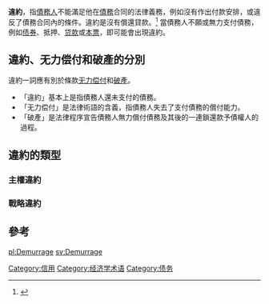 '''違約'''，指[[債務人|債務人]]不能滿足他在[[債務|債務]]合同的法律義務，例如沒有作出付款安排，或違反了債務合同內的條件。違約是沒有償還貸款。<ref>{{cite book| last = Sullivan| first = arthur| authorlink = Arthur O' Sullivan| coauthors = Steven M. Sheffrin| title = Economics: Principles in action| publisher = Prentice Hall| date = 2003| location = Upper Saddle River, New Jersey 07458| pages = 261| url = https://www.savvas.com/index.cfm?locator=PSZu4y&PMDbSiteId=2781&PMDbSolutionId=6724&PMDbSubSolutionId=&PMDbCategoryId=815&PMDbSubCategoryId=24843&PMDbSubjectAreaId=&PMDbProgramId=23061| doi = | id = | isbn = 0-13-063085-3| access-date = 2021-02-24| archive-date = 2018-12-26| archive-url = https://web.archive.org/web/20181226045718/https://www.savvas.com/index.cfm?locator=PSZu4y&PMDbSiteId=2781&PMDbSolutionId=6724&PMDbSubSolutionId=&PMDbCategoryId=815&PMDbSubCategoryId=24843&PMDbSubjectAreaId=&PMDbProgramId=23061| dead-url = no}}</ref> 當債務人不願或無力支付債務，例如[[债券|债券]]、抵押、[[贷款|贷款]]或[[本票|本票]]，即可能會出現違約。

== 違約、无力偿付和破產的分別 ==
違約一詞應有別於條款[[无力偿付|无力偿付]]和[[破產|破產]]。
* 「違約」基本上是指債務人還未支付的債務。
* 「无力偿付」是法律術語的含義，指債務人失去了支付債務的償付能力。
* 「破產」是法律程序宣告債務人無力償付債務及其後的一連鎖還款予債權人的過程。

== 違約的類型 ==
<!--
Default can be of two types: debt services default and technical default.  Debt service default occurs when the borrower has not made a scheduled payment of interest or principal.  Technical default happens when an affirmative or a negative covenant is violated. 

Affirmative covenants are clauses in debt contracts that require firms to maintain certain levels of capital or [[accounting_ratio|financial ratio]]s.  The most commonly violated restrictions in affirmative covenants are tangible net worth, [[working_capital|working capital]]/short term [[liquidity|liquidity]], and debt service coverage.

Negative covenants are clauses in debt contracts that limit or prohibit corporate actions (e.g. sale of assets, payment of dividends) that could impair the position of creditors. Negative covenants may be continuous or incurrence-based. Violations of negative covenants are rare compared to violations of affirmative covenants.

With most debt (including corporate debt, mortgages and bank loans) a covenant is included in the debt contract which states that the total amount owed becomes immediately payable on the first instance of a default of payment. Generally, if the debtor defaults on any debt to the lender, a cross default covenant in the debt contract states that that particular debt is also in default.

In [[corporate_finance|corporate finance]], upon an uncured default,  the holders of the debt will usually initiate proceedings (file a petition of involuntary bankruptcy) to foreclose on any collateral securing the debt. Even if the debt is not secured by collateral, debt holders may still sue for bankruptcy, to ensure that the corporation's assets are used to repay the debt.

There are several financial models for analyzing default risk, such as the [[Jarrow-Turnbull_model|Jarrow-Turnbull model]], [[Edward_Altman|Edward Altman]]'s [[Z-score|Z-score]] model, or the structural model of default by [[Robert_C._Merton|Robert C. Merton]] ([[Merton_Model|Merton Model]]).
-->

===主權違約===
{{main|主權違約}}
<!--
Sovereign borrowers such as [[nation-state|nation-state]]s generally are not subject to bankruptcy courts in their own jurisdiction, and thus may be able to default without legal consequences. One example is with [[North_Korea|North Korea]], which in 1987 defaulted on some of its loans. In such cases, the defaulting country and the creditor are more likely to renegotiate the interest rate, length of the loan, or the [[principal_sum|principal]] payments<ref>{{cite book |author=Rahnama-Moghadam, Samavati, Dilts |title=Doing Business in Less Developed Countries: Financial Opportunities and Risks |year=1995 |publisher=Quorum/Greenwood |pages=108 |isbn=0899308546|url=http://books.google.com/books?id=C4Z6kHpadd4C&pg=PA108&lpg=PA108&dq=%22north+korea+defaulted%22&source=web&ots=wSBHZCbtMY&sig=P7n3fDbn1SiZMYFE4XHUs03dSlY}}</ref>.
In the [[1998_Russian_financial_crisis|1998 Russian financial crisis]], Russia defaulted on its internal debt ([[GKO|GKO]]s), but did not default on its external [[Eurobond|Eurobond]]s. As part of the [[Argentine_economic_crisis_(1999–2002)|Argentine economic crisis]] in 2002, [[Argentina|Argentina]] defaulted on $1 billion of debt owed to the [[World_Bank|World Bank]].<ref>{{cite news |first= |last= |authorlink= |coauthors= |title=Argentina in $1bn loan default |url=http://news.bbc.co.uk/2/hi/business/2573183.stm |quote=Argentina will continue to default on $1bn of debt owed to the World Bank, a move which will effectively isolate the country from all major international lenders.   |work=[[BBC|BBC]] |date=December 13, 2002 |accessdate=2008-11-11 }}</ref>
-->

===戰略違約===
{{main|戰略違約}}
<!--
[[File:Briefumschlag_fcm.jpg|thumb]] on a mortgage is colloquially called '''jingle mail'''.]]
When a debtor ''chooses'' to default on a loan, despite being able to service it (make payments), this is said to be a [[strategic_default|strategic default]]. This is most commonly done for [[non-recourse_loan|non-recourse loan]]s, where the creditor cannot make other claims on the debtor; a common example is a situation of [[negative_equity|negative equity]] on a [[mortgage_loan|mortgage loan]] in [[common_law|common law]] jurisdictions such as the [[United_States|United States]], which is in general non-recourse. In this latter case, default is colloquially called '''jingle mail''' – the debtor stops making payments and mails the keys to the creditor, generally a bank.
-->

==參考==
{{reflist}}

[[Category:信用|Category:信用]]
[[Category:经济学术语|Category:经济学术语]]
[[Category:债务|Category:债务]]

[[pl:Demurrage|pl:Demurrage]]
[[sv:Demurrage|sv:Demurrage]]